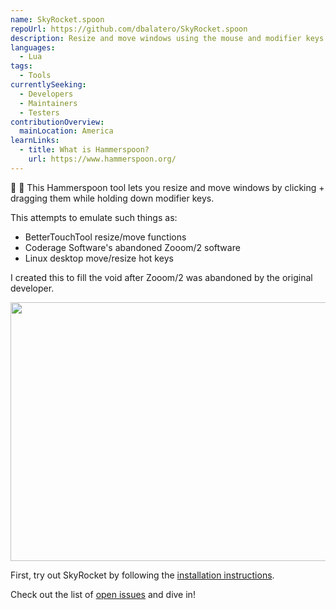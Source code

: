 ```yaml
---
name: SkyRocket.spoon
repoUrl: https://github.com/dbalatero/SkyRocket.spoon
description: Resize and move windows using the mouse and modifier keys. A Hammerspoon clone of Zooom/2 functionality.
languages:
  - Lua
tags:
  - Tools
currentlySeeking:
  - Developers
  - Maintainers
  - Testers
contributionOverview:
  mainLocation: America
learnLinks:
  - title: What is Hammerspoon?
    url: https://www.hammerspoon.org/
---
```


<Overview>

:sunrise_over_mountains: :rocket: This Hammerspoon tool lets you resize and move windows by clicking + dragging them while holding down modifier keys.

This attempts to emulate such things as:

- BetterTouchTool resize/move functions
- Coderage Software's abandoned Zooom/2 software
- Linux desktop move/resize hot keys

I created this to fill the void after Zooom/2 was abandoned by the original developer.

<img
  src="https://raw.githubusercontent.com/dbalatero/SkyRocket.spoon/master/doc/demo.gif"
  width="838"
  height="414"
/>

</Overview>

<Contributing>

First, try out SkyRocket by following the [installation instructions](https://github.com/dbalatero/SkyRocket.spoon#installation).

Check out the list of [open issues](https://github.com/dbalatero/SkyRocket.spoon/issues) and dive in!

</Contributing>
